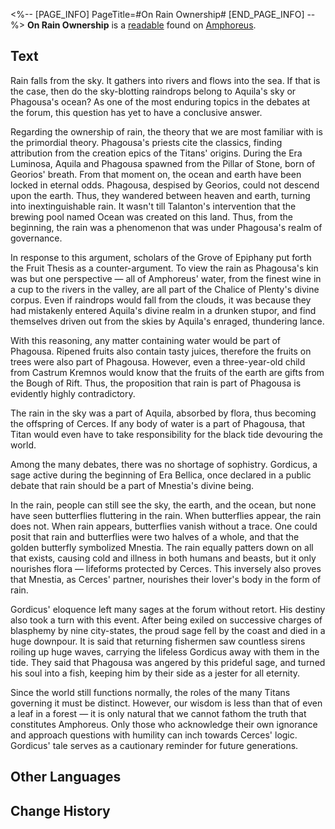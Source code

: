 <%-- [PAGE_INFO]
PageTitle=#On Rain Ownership#
[END_PAGE_INFO] --%>
{{Readable Infobox
|id           = 437
|partIds      = 190739
|title        = 
|image        = Item On Rain Ownership.png
|world        = Amphoreus
|parts        = 1
|author       = <!--to be added-->
|description  = Exactly which Titan do the raindrops falling on the ground belong to? Many a scholar has left behind mountains of debates regarding the answer to this question.
|part1        = On Rain Ownership
|source1      = {{cx|Source missing}}
|characters   = 
|factions     = 
}}
'''On Rain Ownership''' is a [[readable]] found on [[Amphoreus]].
<!--
==Location==
{{Map Embed|<map name>|<marker id>}}
-->
==Text==
Rain falls from the sky. It gathers into rivers and flows into the sea. If that is the case, then do the sky-blotting raindrops belong to Aquila's sky or Phagousa's ocean? As one of the most enduring topics in the debates at the forum, this question has yet to have a conclusive answer.

Regarding the ownership of rain, the theory that we are most familiar with is the primordial theory. Phagousa's priests cite the classics, finding attribution from the creation epics of the Titans' origins. During the Era Luminosa, Aquila and Phagousa spawned from the Pillar of Stone, born of Georios' breath. From that moment on, the ocean and earth have been locked in eternal odds. Phagousa, despised by Georios, could not descend upon the earth. Thus, they wandered between heaven and earth, turning into inextinguishable rain. It wasn't till Talanton's intervention that the brewing pool named Ocean was created on this land. Thus, from the beginning, the rain was a phenomenon that was under Phagousa's realm of governance.

In response to this argument, scholars of the Grove of Epiphany put forth the Fruit Thesis as a counter-argument. To view the rain as Phagousa's kin was but one perspective &mdash; all of Amphoreus' water, from the finest wine in a cup to the rivers in the valley, are all part of the Chalice of Plenty's divine corpus. Even if raindrops would fall from the clouds, it was because they had mistakenly entered Aquila's divine realm in a drunken stupor, and find themselves driven out from the skies by Aquila's enraged, thundering lance.

With this reasoning, any matter containing water would be part of Phagousa. Ripened fruits also contain tasty juices, therefore the fruits on trees were also part of Phagousa. However, even a three-year-old child from Castrum Kremnos would know that the fruits of the earth are gifts from the Bough of Rift. Thus, the proposition that rain is part of Phagousa is evidently highly contradictory.

The rain in the sky was a part of Aquila, absorbed by flora, thus becoming the offspring of Cerces. If any body of water is a part of Phagousa, that Titan would even have to take responsibility for the black tide devouring the world.

Among the many debates, there was no shortage of sophistry. Gordicus, a sage active during the beginning of Era Bellica, once declared in a public debate that rain should be a part of Mnestia's divine being.

In the rain, people can still see the sky, the earth, and the ocean, but none have seen butterflies fluttering in the rain. When butterflies appear, the rain does not. When rain appears, butterflies vanish without a trace. One could posit that rain and butterflies were two halves of a whole, and that the golden butterfly symbolized Mnestia. The rain equally patters down on all that exists, causing cold and illness in both humans and beasts, but it only nourishes flora &mdash; lifeforms protected by Cerces. This inversely also proves that Mnestia, as Cerces' partner, nourishes their lover's body in the form of rain.

Gordicus' eloquence left many sages at the forum without retort. His destiny also took a turn with this event. After being exiled on successive charges of blasphemy by nine city-states, the proud sage fell by the coast and died in a huge downpour. It is said that returning fishermen saw countless sirens roiling up huge waves, carrying the lifeless Gordicus away with them in the tide. They said that Phagousa was angered by this prideful sage, and turned his soul into a fish, keeping him by their side as a jester for all eternity.

Since the world still functions normally, the roles of the many Titans governing it must be distinct. However, our wisdom is less than that of even a leaf in a forest &mdash; it is only natural that we cannot fathom the truth that constitutes Amphoreus. Only those who acknowledge their own ignorance and approach questions with humility can inch towards Cerces' logic. Gordicus' tale serves as a cautionary reminder for future generations.

<!--
==Trivia==
* 
-->
==Other Languages==
{{Other Languages
|en   = On Rain Ownership
|zhs  = 论雨的归属
|zht  = 論雨的歸屬
|ja   = 雨の帰属について
|ko   = 비의 귀속에 대해
|es   = Sobre el dueño de la lluvia
|fr   = Au sujet du propriétaire de la pluie
|ru   = Кому принадлежит дождь
|th   = ว่าด้วยผู้ครองสายฝน
|vi   = Bàn Về Quyền Sở Hữu Mưa
|de   = Wem der Regen gehört
|id   = Membahas Asal-Usul Hujan
|pt   = Sobre a Posse da Chuva
}}

==Change History==
{{Change History|3.0}}